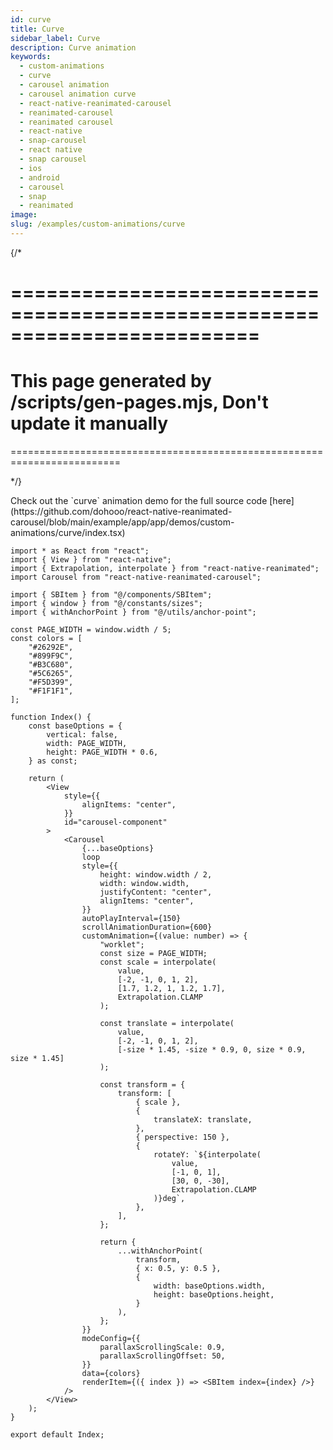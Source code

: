 ```yaml
---
id: curve
title: Curve
sidebar_label: Curve
description: Curve animation
keywords:
  - custom-animations
  - curve
  - carousel animation
  - carousel animation curve
  - react-native-reanimated-carousel
  - reanimated-carousel
  - reanimated carousel
  - react-native
  - snap-carousel
  - react native
  - snap carousel
  - ios
  - android
  - carousel
  - snap
  - reanimated
image:
slug: /examples/custom-animations/curve
---
```


{/* 

=========================================================================
=========================================================================
This page generated by /scripts/gen-pages.mjs, Don't update it manually 
=========================================================================
=========================================================================

*/}


<Callout emoji="👾">
  Check out the `curve` animation demo for the full source code [here](https://github.com/dohooo/react-native-reanimated-carousel/blob/main/example/app/app/demos/custom-animations/curve/index.tsx)
</Callout>

<Demo pagePath='/demos/custom-animations/curve' />

```tsx copy
import * as React from "react";
import { View } from "react-native";
import { Extrapolation, interpolate } from "react-native-reanimated";
import Carousel from "react-native-reanimated-carousel";

import { SBItem } from "@/components/SBItem";
import { window } from "@/constants/sizes";
import { withAnchorPoint } from "@/utils/anchor-point";

const PAGE_WIDTH = window.width / 5;
const colors = [
	"#26292E",
	"#899F9C",
	"#B3C680",
	"#5C6265",
	"#F5D399",
	"#F1F1F1",
];

function Index() {
	const baseOptions = {
		vertical: false,
		width: PAGE_WIDTH,
		height: PAGE_WIDTH * 0.6,
	} as const;

	return (
		<View
			style={{
				alignItems: "center",
			}}
			id="carousel-component"
		>
			<Carousel
				{...baseOptions}
				loop
				style={{
					height: window.width / 2,
					width: window.width,
					justifyContent: "center",
					alignItems: "center",
				}}
				autoPlayInterval={150}
				scrollAnimationDuration={600}
				customAnimation={(value: number) => {
					"worklet";
					const size = PAGE_WIDTH;
					const scale = interpolate(
						value,
						[-2, -1, 0, 1, 2],
						[1.7, 1.2, 1, 1.2, 1.7],
						Extrapolation.CLAMP
					);

					const translate = interpolate(
						value,
						[-2, -1, 0, 1, 2],
						[-size * 1.45, -size * 0.9, 0, size * 0.9, size * 1.45]
					);

					const transform = {
						transform: [
							{ scale },
							{
								translateX: translate,
							},
							{ perspective: 150 },
							{
								rotateY: `${interpolate(
									value,
									[-1, 0, 1],
									[30, 0, -30],
									Extrapolation.CLAMP
								)}deg`,
							},
						],
					};

					return {
						...withAnchorPoint(
							transform,
							{ x: 0.5, y: 0.5 },
							{
								width: baseOptions.width,
								height: baseOptions.height,
							}
						),
					};
				}}
				modeConfig={{
					parallaxScrollingScale: 0.9,
					parallaxScrollingOffset: 50,
				}}
				data={colors}
				renderItem={({ index }) => <SBItem index={index} />}
			/>
		</View>
	);
}

export default Index;

```